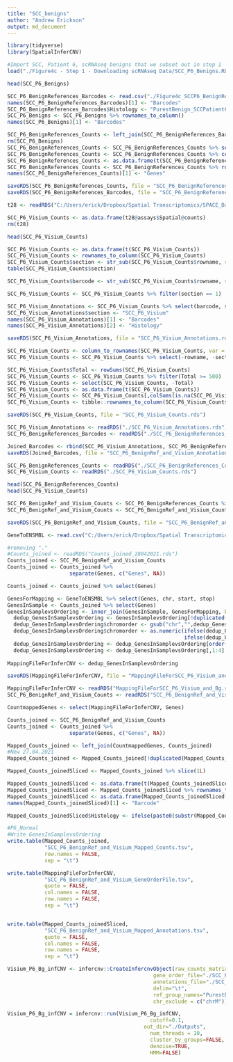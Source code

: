 ```yaml
---
title: "SCC_benigns"
author: "Andrew Erickson"
output: md_document
---
```


```r
library(tidyverse)
library(SpatialInferCNV)
```

```r
#Import SCC, Patient 6, scRNAseq benigns that we subset out in step 1
load("./Figure4c - Step 1 - Downloading scRNAseq Data/SCC_P6_Benigns.RData")

head(SCC_P6_Benigns)

SCC_P6_BenignReferences_Barcodes <- read.csv("./Figure4c_SCCP6_BenignReferenceSet.csv")
names(SCC_P6_BenignReferences_Barcodes)[1] <- "Barcodes"
SCC_P6_BenignReferences_Barcodes$Histology <- "PurestBenign_SCCPatient6"
SCC_P6_Benigns <- SCC_P6_Benigns %>% rownames_to_column()
names(SCC_P6_Benigns)[1] <- "Barcodes"

SCC_P6_BenignReferences_Counts <- left_join(SCC_P6_BenignReferences_Barcodes, SCC_P6_Benigns, by = c("Barcodes" = "Barcodes"))
rm(SCC_P6_Benigns)
SCC_P6_BenignReferences_Counts <- SCC_P6_BenignReferences_Counts %>% select(-Histology)
SCC_P6_BenignReferences_Counts <- SCC_P6_BenignReferences_Counts %>% column_to_rownames(var = "Barcodes")
SCC_P6_BenignReferences_Counts <- as.data.frame(t(SCC_P6_BenignReferences_Counts))
SCC_P6_BenignReferences_Counts <- SCC_P6_BenignReferences_Counts %>% rownames_to_column()
names(SCC_P6_BenignReferences_Counts)[1] <- "Genes"

saveRDS(SCC_P6_BenignReferences_Counts, file = "SCC_P6_BenignReferences_Counts.rds")
saveRDS(SCC_P6_BenignReferences_Barcodes, file = "SCC_P6_BenignReferences_Barcodes.rds")

```

```r
t28 <- readRDS("C:/Users/erick/Dropbox/Spatial Transcriptomics/SPACE_Data/April2019/InferCNV_R/InferCNV_Analyses/SCC_T28_1_28032021/Inputs/t28.Rds")

SCC_P6_Visium_Counts <- as.data.frame(t28@assays$Spatial@counts)
rm(t28)

head(SCC_P6_Visium_Counts)

SCC_P6_Visium_Counts <- as.data.frame(t(SCC_P6_Visium_Counts))
SCC_P6_Visium_Counts <- rownames_to_column(SCC_P6_Visium_Counts)
SCC_P6_Visium_Counts$section <- str_sub(SCC_P6_Visium_Counts$rowname, start= -1)
table(SCC_P6_Visium_Counts$section)

SCC_P6_Visium_Counts$barcode <- str_sub(SCC_P6_Visium_Counts$rowname, start = 1L, end = -3)

SCC_P6_Visium_Counts <- SCC_P6_Visium_Counts %>% filter(section == 1)

SCC_P6_Visium_Annotations <- SCC_P6_Visium_Counts %>% select(barcode, section)
SCC_P6_Visium_Annotations$section <- "SCC_P6_Visium"
names(SCC_P6_Visium_Annotations)[1] <- "Barcodes"
names(SCC_P6_Visium_Annotations)[2] <- "Histology"

saveRDS(SCC_P6_Visium_Annotations, file = "SCC_P6_Visium_Annotations.rds")

SCC_P6_Visium_Counts <- column_to_rownames(SCC_P6_Visium_Counts, var = "barcode")
SCC_P6_Visium_Counts <- SCC_P6_Visium_Counts %>% select(-rowname, -section)

SCC_P6_Visium_Counts$Total <- rowSums(SCC_P6_Visium_Counts)
SCC_P6_Visium_Counts <- SCC_P6_Visium_Counts %>% filter(Total >= 500)
SCC_P6_Visium_Counts <- select(SCC_P6_Visium_Counts, -Total)
SCC_P6_Visium_Counts <- as.data.frame(t(SCC_P6_Visium_Counts))
SCC_P6_Visium_Counts <- SCC_P6_Visium_Counts[,colSums(is.na(SCC_P6_Visium_Counts))<nrow(SCC_P6_Visium_Counts)]
SCC_P6_Visium_Counts <- tibble::rownames_to_column(SCC_P6_Visium_Counts, "Genes")

saveRDS(SCC_P6_Visium_Counts, file = "SCC_P6_Visium_Counts.rds")
```

```r
SCC_P6_Visium_Annotations <- readRDS("./SCC_P6_Visium_Annotations.rds")
SCC_P6_BenignReferences_Barcodes <- readRDS("./SCC_P6_BenignReferences_Barcodes.rds")

Joined_Barcodes <- rbind(SCC_P6_Visium_Annotations, SCC_P6_BenignReferences_Barcodes)
saveRDS(Joined_Barcodes, file = "SCC_P6_BenignRef_and_Visium_Annotations.rds")
```

```r
SCC_P6_BenignReferences_Counts <- readRDS("./SCC_P6_BenignReferences_Counts.rds")
SCC_P6_Visium_Counts <- readRDS("./SCC_P6_Visium_Counts.rds")

head(SCC_P6_BenignReferences_Counts)
head(SCC_P6_Visium_Counts)

SCC_P6_BenignRef_and_Visium_Counts <- SCC_P6_BenignReferences_Counts %>% full_join(SCC_P6_Visium_Counts, by = "Genes")
SCC_P6_BenignRef_and_Visium_Counts <- SCC_P6_BenignRef_and_Visium_Counts %>% replace(., is.na(.), 0)

saveRDS(SCC_P6_BenignRef_and_Visium_Counts, file = "SCC_P6_BenignRef_and_Visium_Counts.rds")
```

```r
GeneToENSMBL <- read.csv("C:/Users/erick/Dropbox/Spatial Transcriptomics/SPACE_Data/April2019/InferCNV_R/GeneNameRefFile/InferCNV_GeneName_to_ENSMBLID_14122020.csv")

#removing "."
#Counts_joined <- readRDS("Counts_joined_28042021.rds")
Counts_joined <- SCC_P6_BenignRef_and_Visium_Counts
Counts_joined <- Counts_joined %>%
                    separate(Genes, c("Genes", NA))

Counts_joined <- Counts_joined %>% select(Genes)

GenesForMapping <- GeneToENSMBL %>% select(Genes, chr, start, stop)
GenesInSample <- Counts_joined %>% select(Genes)
GenesInSamplevsOrdering <- inner_join(GenesInSample, GenesForMapping, by = c("Genes" = "Genes"))
  dedup_GenesInSamplevsOrdering <- GenesInSamplevsOrdering[!duplicated(GenesInSamplevsOrdering$Genes), ]
  dedup_GenesInSamplevsOrdering$chromorder <- gsub("chr","",dedup_GenesInSamplevsOrdering$chr)
  dedup_GenesInSamplevsOrdering$chromorder <- as.numeric(ifelse(dedup_GenesInSamplevsOrdering$chromorder == "X", 23,
                                                         ifelse(dedup_GenesInSamplevsOrdering$chromorder == "Y", 24,      dedup_GenesInSamplevsOrdering$chromorder)))
  dedup_GenesInSamplevsOrdering <- dedup_GenesInSamplevsOrdering[order(dedup_GenesInSamplevsOrdering$chromorder),]
  dedup_GenesInSamplevsOrdering <- dedup_GenesInSamplevsOrdering[,1:4]  
  
MappingFileForInferCNV <- dedup_GenesInSamplevsOrdering

saveRDS(MappingFileForInferCNV, file = "MappingFileForSCC_P6_Visium_and_Bg.rds")  
```

```r
MappingFileForInferCNV <- readRDS("MappingFileForSCC_P6_Visium_and_Bg.rds")
SCC_P6_BenignRef_and_Visium_Counts <- readRDS("SCC_P6_BenignRef_and_Visium_Counts.rds")

CountmappedGenes <- select(MappingFileForInferCNV, Genes)

Counts_joined <- SCC_P6_BenignRef_and_Visium_Counts
Counts_joined <- Counts_joined %>%
                    separate(Genes, c("Genes", NA))

Mapped_Counts_joined <- left_join(CountmappedGenes, Counts_joined)
#New 27.04.2021
Mapped_Counts_joined <- Mapped_Counts_joined[!duplicated(Mapped_Counts_joined$Genes), ]

Mapped_Counts_joinedSliced <- Mapped_Counts_joined %>% slice(1L)

Mapped_Counts_joinedSliced <- as.data.frame(t(Mapped_Counts_joinedSliced[, colnames(Mapped_Counts_joinedSliced)[c(1:length(Mapped_Counts_joinedSliced))]]))
Mapped_Counts_joinedSliced <- Mapped_Counts_joinedSliced %>% rownames_to_column()
Mapped_Counts_joinedSliced <- as.data.frame(Mapped_Counts_joinedSliced[2:(dim(Mapped_Counts_joinedSliced)[1]), 1])
names(Mapped_Counts_joinedSliced)[1] <- "Barcode"

Mapped_Counts_joinedSliced$Histology <- ifelse(paste0(substr(Mapped_Counts_joinedSliced$Barcode, start = 1, stop = 4)) == "P6_N", "PurestBenign_SCCPatient6", "Visium")

#P6_Normal
#Write GenesInSamplevsOrdering
write.table(Mapped_Counts_joined, 
            "SCC_P6_BenignRef_and_Visium_Mapped_Counts.tsv",
            row.names = FALSE,
            sep = "\t")

write.table(MappingFileForInferCNV, 
            "SCC_P6_BenignRef_and_Visium_GeneOrderFile.tsv", 
            quote = FALSE, 
            col.names = FALSE, 
            row.names = FALSE, 
            sep = "\t")


write.table(Mapped_Counts_joinedSliced, 
            "SCC_P6_BenignRef_and_Visium_Mapped_Annotations.tsv", 
            quote = FALSE, 
            col.names = FALSE, 
            row.names = FALSE, 
            sep = "\t")
```

```r
Visium_P6_Bg_infCNV <- infercnv::CreateInfercnvObject(raw_counts_matrix="./SCC_P6_BenignRef_and_Visium_Mapped_Counts.tsv", 
                                               gene_order_file="./SCC_P6_BenignRef_and_Visium_GeneOrderFile.tsv",
                                               annotations_file="./SCC_P6_BenignRef_and_Visium_Mapped_Annotations.tsv",
                                               delim="\t",
                                               ref_group_names="PurestBenign_SCCPatient6",
                                               chr_exclude = c("chrM"))

```

```r
Visium_P6_Bg_infCNV = infercnv::run(Visium_P6_Bg_infCNV,
                                              cutoff=0.1,
                                            out_dir="./Outputs", 
                                              num_threads = 10,
                                              cluster_by_groups=FALSE, 
                                              denoise=TRUE,
                                              HMM=FALSE)
```


